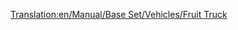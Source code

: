 [[Translation:en/Manual/Base Set/Vehicles/Fruit Truck]]
{{hu/Navbox Vagonok}}
{{hu/Vagonok|Name=Gyümölcsszállító vagon
|Picture=[[File:en/Fruittruck.png]]
|NormalCost=£1,066 ($2,132)
|NormalWeight=18 / 43 t
|NormalCapacity=25 tonna gyümölcs
|MonoCost="
|MonoWeight=18 / 48 t
|MonoCapacity=30 tonna gyümölcs
|MagCost="
|MagWeight=18 / 50 t
|MagCapacity=32 tonna gyümölcs
|Description=Rakományához, a [[hu/Manual/Base Set/Economy/Gyümölcs|gyümölcshöz]] hasonlóan csak [[hu/Manual/Éghajlatok#Szubtrópusi|szubtrópusi]] éghajlaton elérhető.
}}